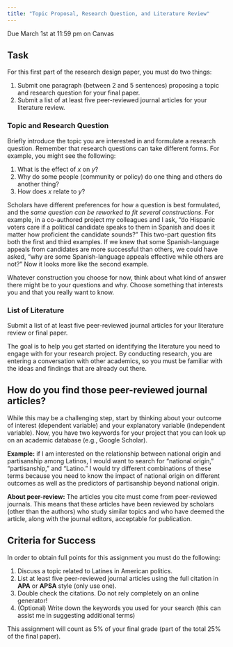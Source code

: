 ```yaml
---
title: "Topic Proposal, Research Question, and Literature Review"
---
```


:::{.callout-important}
Due March 1st at 11:59 pm on Canvas
:::

## Task

For this first part of the research design paper, you must do two things:

1. Submit one paragraph (between 2 and 5 sentences) proposing a topic and research question for your final paper.
2. Submit a list of at least five peer-reviewed journal articles for your literature review.

### Topic and Research Question

Briefly introduce the topic you are interested in and formulate a research question. Remember that research questions can take different forms. For example, you might see the following:

1. What is the effect of *x* on *y*?
2. Why do some people (community or policy) do one thing and others do another thing?
3. How does *x* relate to *y*?

Scholars have different preferences for how a question is best formulated, and the *same question can be reworked to fit several constructions*. For example, in a co-authored project my colleagues and I ask, "do Hispanic voters care if a political candidate speaks to them in Spanish and does it matter how proficient the candidate sounds?" This two-part question fits both the first and third examples. If we knew that some Spanish-language appeals from candidates are more successful than others, we could have asked, "why are some Spanish-language appeals effective while others are not?" Now it looks more like the second example.

Whatever construction you choose for now, think about what kind of answer there might be to your questions and why. Choose something that interests you and that you really want to know.


### List of Literature

Submit a list of at least five peer-reviewed journal articles for your literature review or final paper.

The goal is to help you get started on identifying the literature you need to engage with for your research project. By conducting research, you are entering a conversation with other academics, so you must be familiar with the ideas and findings that are already out there.

## How do you find those peer-reviewed journal articles?

While this may be a challenging step, start by thinking about your outcome of interest (dependent variable) and your explanatory variable (independent variable). Now, you have two keywords for your project that you can look up on an academic database (e.g., Google Scholar). 

**Example:** if I am interested on the relationship between national origin and partisanship among Latinos, I would want to search for "national origin," "partisanship," and "Latino." I would try different combinations of these terms because you need to know the impact of national origin on different outcomes as well as the predictors of partisanship beyond national origin.

**About peer-review:** The articles you cite must come from peer-reviewed journals. This means that these articles have been reviewed by scholars (other than the authors) who study similar topics and who have deemed the article, along with the journal editors, acceptable for publication.


## Criteria for Success

In order to obtain full points for this assignment you must do the following:

1. Discuss a topic related to Latines in American politics.
2. List at least five peer-reviewed journal articles using the full citation in **APA** or **APSA** style (only use one). 
3. Double check the citations. Do not rely completely on an online generator!
4. (Optional) Write down the keywords you used for your search (this can assist me in suggesting additional terms)



:::{.callout-note}
This assignment will count as 5% of your final grade (part of the total 25% of the final paper).
:::



